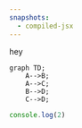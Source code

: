 ```yaml
---
snapshots:
  - compiled-jsx
---
```


hey

```mermaid foo
graph TD;
    A-->B;
    A-->C;
    B-->D;
    C-->D;
```

```js index.js
console.log(2)
```
